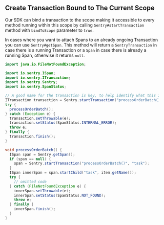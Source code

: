 ## Create Transaction Bound to The Current Scope

Our SDK can bind a transaction to the scope making it accessible to every method running within this scope by calling `Sentry#startTransaction` method with `bindToScope` parameter to `true`.

In cases where you want to attach Spans to an already ongoing Transaction you can use `Sentry#getSpan`. This method will return a `SentryTransaction` in case there is a running Transaction or a `Span` in case there is already a running Span, otherwise it returns `null`.

```java {tabTitle:Java}
import java.io.FileNotFoundException;

import io.sentry.ISpan;
import io.sentry.ITransaction;
import io.sentry.Sentry;
import io.sentry.SpanStatus;

// A good name for the transaction is key, to help identify what this is about
ITransaction transaction = Sentry.startTransaction("processOrderBatch()", "task", true);
try {
  processOrderBatch();
} catch (Exception e) {
  transaction.setThrowable(e);
  transaction.setStatus(SpanStatus.INTERNAL_ERROR);
  throw e;
} finally {
  transaction.finish();
}

void processOrderBatch() {
  ISpan span = Sentry.getSpan();
  if (span == null) {
    span = Sentry.startTransaction("processOrderBatch()", "task");
  }
  ISpan innerSpan = span.startChild("task", item.getName());
  try {
    // omitted code
  } catch (FileNotFoundException e) {
    innerSpan.setThrowable(e);
    innerSpan.setStatus(SpanStatus.NOT_FOUND);
    throw e;
  } finally {
    innerSpan.finish();
  }
}
```
